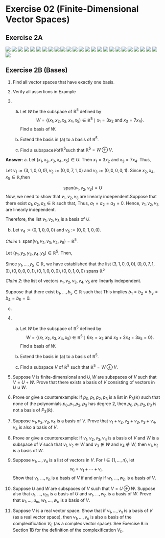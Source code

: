 # Exercise 02 (Finite-Dimensional Vector Spaces)

## Exercise 2A 

![](fig/Ex2A/Ex2A-01.png)
![](fig/Ex2A/Ex2A-02.png)
![](fig/Ex2A/Ex2A-03.png)
![](fig/Ex2A/Ex2A-04.png)
![](fig/Ex2A/Ex2A-05.png)
![](fig/Ex2A/Ex2A-06.png)
![](fig/Ex2A/Ex2A-07.png)
![](fig/Ex2A/Ex2A-08.png)
![](fig/Ex2A/Ex2A-09.png)
![](fig/Ex2A/Ex2A-10.png)
![](fig/Ex2A/Ex2A-11.png)
![](fig/Ex2A/Ex2A-12.png)
![](fig/Ex2A/Ex2A-13.png)
![](fig/Ex2A/Ex2A-14.png)
![](fig/Ex2A/Ex2A-15.png)
![](fig/Ex2A/Ex2A-16.png)
![](fig/Ex2A/Ex2A-17.png)
![](fig/Ex2A/Ex2A-18.png)
![](fig/Ex2A/Ex2A-19.png)
![](fig/Ex2A/Ex2A-20.png)
![](fig/Ex2A/Ex2A-21.png)
![](fig/Ex2A/Ex2A-22.png)
![](fig/Ex2A/Ex2A-23.png)
![](fig/Ex2A/Ex2A-24.png)
![](fig/Ex2A/Ex2A-25.png)
![](fig/Ex2A/Ex2A-26.png)


## Exercise 2B (Bases)

1. Find all vector spaces that have exactly one basis.




2. Verify all assertions in Example 




3. 
    a. Let $W$ be the subspace of $\mathbb{R}^5$ defined by
   $$W = \{ (x_1, x_2, x_3, x_4, x_5) \in \mathbb{R}^5 \mid x_1 = 3x_2 \text{ and } x_3 = 7x_4 \}.   $$
    Find a basis of $W$.
    
    b. Extend the basis in (a) to a basis of $\mathbb{R}^5$.
    
    c. Find a subspace$V$of$\mathbb{R}^5$such that $\mathbb{R}^5 = W \oplus V$.

**Answer**: 
a. 
Let $(x_1,x_2,x_3,x_4,x_5)\in U$. Then $x_1=3x_2$ and $x_3=7x_4$. Thus,
\begin{align}
(x_1,x_2,x_3,x_4,x_5) &= (3x_2,x_2,7x_4,x_4,x_5)\\
&=x_2(3,1,0,0,0)+x_4(0,0,7,1,0)+(0,0,0,0,1)
\end{align}

Let $v_1:=(3,1,0,0,0),v_2:=(0,0,7,1,0)$ and $v_3:=(0,0,0,0,1)$. Since $x_2,x_4,x_5\in \mathbb{R}$,then

$$
\text{span}(v_1,v_2,v_3)=U
$$
Now, we need to show that $v_1,v_2,v_3$ are linearly independent.Suppose that there exist $a_1,a_2,a_3\in \mathbb{R}$ such that,
\begin{align}
a_1(3,1,0,0,0)+a_2(0,0,7,1,0)+a_3(0,0,0,0,1) &=(0,0,0,0,0)\\
(3a_1,a_1,7a_2,a_2,a_3)&=(0,0,0,0,0).
\end{align}
Thus, $a_1=a_2=a_3=0$. Hence, $v_1,v_2,v_3$ are linearly independent. 

Therefore, the list $v_1,v_2,v_3$ is a basis of  $U$.

b. 
Let $v_4:=(0,1,0,0,0)$ and $v_5:=(0,0,1,0,0)$. 

_Claim 1_: $\text{span}(v_1,v_2,v_3,v_4,v_5)=\mathbb{R}^5$.

Let $(y_1,y_2,y_3,y_4,y_5)\in \mathbb{R}^5$. Then,
\begin{align}
(y_1,y_2,y_3,y_4,y_5) &= (y_1,y_2+\frac{y_1}{3}-\frac{y_1}{3},y_3+7y_4-7y_4,y_4,y_5)\\
&=\frac{y_1}{3}(3,1,0,0,0)+y_4(0,0,7,1,0)+
y_5(0,0,0,0,1)+\left(y_2-\frac{y_1}{3}\right)(0,1,0,0,0)+\left(y_3-7y_4\right)
\end{align}

Since $y_1,...,y_5\in \mathbb{R}$, we have established that the list $(3, 1, 0, 0, 0), (0, 0, 7, 1, 0), (0, 0, 0, 0, 1),(0,1,0,0,0),(0,0,1,0,0)$ spans $\mathbb{R}^5$

_Claim 2_: the list of vectors $v_1,v_2,v_3,v_4,v_5$ are linearly independent.

Suppose that there exist $b_1,...,b_5\in \mathbb{R}$ such that 
\begin{align}
b_1v_1+b_2v_2+b_3v_3+b_4v_4+b_5v_5 &=0\\
b_1(3, 1, 0, 0, 0) + b_2(0, 0, 7, 1, 0) + b_3(0, 0, 0, 0, 1) + b_4(0, 1, 0, 0, 0) + b_5(0, 0, 1, 0, 0) &= (0, 0, 0, 0, 0)\\
(3b1, b1 + b4, 7b2 + b5, b2, b3) &= (0, 0, 0, 0, 0).
\end{align}
This implies $b_1=b_2=b_3=b_4=b_5=0$.


c. 




















4. (a) Let $W$ be the subspace of $\mathbb{R}^5$ defined by
$$W = \{(x_1, x_2, x_3, x_4, x_5) \in \mathbb{R}^5 \mid 6x_1 = x_2 \text{ and } x_3 + 2x_4 + 3x_5 = 0\}.$$
Find a basis of $W$.

    (b) Extend the basis in (a) to a basis of $\mathbb{R}^5$.

    (c) Find a subspace $V$ of $\mathbb{R}^5$ such that $\mathbb{R}^5 = W \oplus V$.

1. Suppose $V$ is finite-dimensional and $U, W$ are subspaces of $V$ such that $V = U + W$. Prove that there exists a basis of $V$ consisting of vectors in $U \cup W$.

2. Prove or give a counterexample: If $p_0, p_1, p_2, p_3$ is a list in $P_3(\mathbb{R})$ such that none of the polynomials $p_0, p_1, p_2, p_3$ has degree 2, then $p_0, p_1, p_2, p_3$ is not a basis of $P_3(\mathbb{R})$.

3. Suppose $v_1, v_2, v_3, v_4$ is a basis of $V$. Prove that $v_1 + v_2, v_2 + v_3, v_3 + v_4, v_4$ is also a basis of $V$.

4. Prove or give a counterexample: If $v_1, v_2, v_3, v_4$ is a basis of $V$ and $W$ is a subspace of $V$ such that $v_1, v_2 \in W$ and $v_3 \notin W$ and $v_4 \notin W$, then $v_1, v_2$ is a basis of $W$.

5. Suppose $v_1, \ldots, v_n$ is a list of vectors in $V$. For $i \in \{1, \ldots, n\}$, let
$$w_i = v_1 + \cdots + v_i.$$
Show that $v_1, \ldots, v_n$ is a basis of $V$ if and only if $w_1, \ldots, w_n$ is a basis of $V$.

1.  Suppose $U$ and $W$ are subspaces of $V$ such that $V = U \oplus W$. Suppose also that $u_1, \ldots, u_m$ is a basis of $U$ and $w_1, \ldots, w_n$ is a basis of $W$. Prove that $u_1, \ldots, u_m, w_1, \ldots, w_n$ is a basis of $V$.

2.  Suppose $V$ is a real vector space. Show that if $v_1, \ldots, v_n$ is a basis of $V$ (as a real vector space), then $v_1, \ldots, v_n$ is also a basis of the complexification $V_{\mathbb{C}}$ (as a complex vector space).
See Exercise 8 in Section 1B for the definition of the complexification $V_{\mathbb{C}}$.


